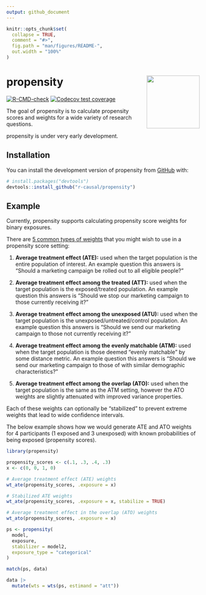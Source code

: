 ```yaml
---
output: github_document
---
```


<!-- README.md is generated from README.Rmd. Please edit that file -->

```r
knitr::opts_chunk$set(
  collapse = TRUE, 
  comment = "#>",
  fig.path = "man/figures/README-",
  out.width = "100%"
)
```

# propensity <img src="man/figures/logo.png" align="right" height="138" />

<!-- badges: start -->
[![R-CMD-check](https://github.com/malcolmbarrett/propensity/actions/workflows/R-CMD-check.yaml/badge.svg)](https://github.com/malcolmbarrett/propensity/actions/workflows/R-CMD-check.yaml)
[![Codecov test coverage](https://codecov.io/gh/malcolmbarrett/propensity/graph/badge.svg)](https://app.codecov.io/gh/malcolmbarrett/propensity)
<!-- badges: end -->

The goal of propensity is to calculate propensity scores and weights for a wide variety of research questions.

propensity is under very early development.

## Installation

You can install the development version of propensity from [GitHub](https://github.com/) with:

``` r
# install.packages("devtools")
devtools::install_github("r-causal/propensity")
```

## Example

Currently, propensity supports calculating propensity score weights for binary exposures.

There are [5 common types of weights](https://www.r-causal.org/chapters/chapter-10.html) that you might wish to use in a propensity score setting: 

1. **Average treatment effect (ATE):** used when the target population is the entire population of interest. An example question this answers is "Should a marketing campaign be rolled out to all eligible people?"

2. **Average treatment effect among the treated (ATT):** used when the target population is the exposed/treated population. An example question this answers is "Should we stop our marketing campaign to those currently receiving it?"

3. **Average treatment effect among the unexposed (ATU):** used when the target population is the unexposed/untreated/control population. An example question this answers is "Should we send our marketing campaign to those not currently receiving it?"

4. **Average treatment effect among the evenly matchable (ATM):** used when the target population is those deemed “evenly matchable” by some distance metric. An example question this answers is "Should we send our marketing campaign to those of with similar demographic characteristics?"

5. **Average treatment effect among the overlap (ATO):** used when the target population is the same as the ATM setting, however the ATO weights are slightly attenuated with improved variance properties.

Each of these weights can optionally be "stabilized" to prevent extreme weights that lead to wide confidence intervals. 

The below example shows how we would generate ATE and ATO weights for 4 participants (1 exposed and 3 unexposed) with known probabilities of being exposed (propensity scores). 

```r
library(propensity)

propensity_scores <- c(.1, .3, .4, .3)
x <- c(0, 0, 1, 0)

# Average treatment effect (ATE) weights
wt_ate(propensity_scores, .exposure = x)

# Stabilized ATE weights
wt_ate(propensity_scores, .exposure = x, stabilize = TRUE)

# Average treatment effect in the overlap (ATO) weights
wt_ato(propensity_scores, .exposure = x)
```


```r
ps <- propensity(
  model, 
  exposure, 
  stabilizer = model2, 
  exposure_type = "categorical"
)

match(ps, data)

data |> 
  mutate(wts = wts(ps, estimand = "att"))
```


